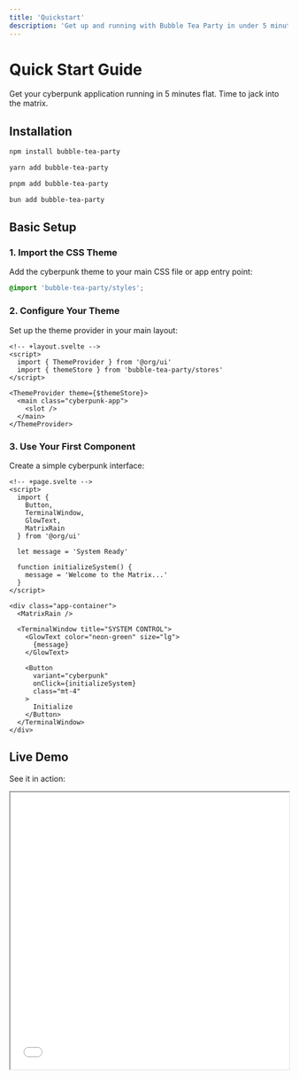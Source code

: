 ```yaml
---
title: 'Quickstart'
description: 'Get up and running with Bubble Tea Party in under 5 minutes'
---
```


# Quick Start Guide 

Get your cyberpunk application running in 5 minutes flat. Time to jack into the matrix.

## Installation

<CodeGroup>

```bash npm
npm install bubble-tea-party
```

```bash yarn
yarn add bubble-tea-party
```

```bash pnpm
pnpm add bubble-tea-party
```

```bash bun
bun add bubble-tea-party
```

</CodeGroup>

## Basic Setup

### 1. Import the CSS Theme

Add the cyberpunk theme to your main CSS file or app entry point:

```css
@import 'bubble-tea-party/styles';
```

### 2. Configure Your Theme

Set up the theme provider in your main layout:

```svelte
<!-- +layout.svelte -->
<script>
  import { ThemeProvider } from '@org/ui'
  import { themeStore } from 'bubble-tea-party/stores'
</script>

<ThemeProvider theme={$themeStore}>
  <main class="cyberpunk-app">
    <slot />
  </main>
</ThemeProvider>
```

### 3. Use Your First Component

Create a simple cyberpunk interface:

```svelte
<!-- +page.svelte -->
<script>
  import { 
    Button, 
    TerminalWindow, 
    GlowText,
    MatrixRain 
  } from '@org/ui'
  
  let message = 'System Ready'
  
  function initializeSystem() {
    message = 'Welcome to the Matrix...'
  }
</script>

<div class="app-container">
  <MatrixRain />
  
  <TerminalWindow title="SYSTEM CONTROL">
    <GlowText color="neon-green" size="lg">
      {message}
    </GlowText>
    
    <Button 
      variant="cyberpunk" 
      onClick={initializeSystem}
      class="mt-4"
    >
      Initialize
    </Button>
  </TerminalWindow>
</div>
```

## Live Demo

See it in action:

<iframe 
  src="/playground/quickstart-demo" 
  width="100%" 
  height="500"
  class="border border-green-500 rounded-lg mb-6"
/>

## Next Steps

<CardGroup cols={2}>
  <Card
    title="Explore Components"
    icon="grid"
    href="/components/button"
  >
    Browse our complete component library
  </Card>
  <Card
    title="Theming System"
    icon="palette"
    href="/themes"
  >
    Customize colors, effects, and styling
  </Card>
  <Card
    title="Motion & Effects"
    icon="magic-wand"
    href="/utilities/motion"
  >
    Add smooth animations and 3D effects
  </Card>
  <Card
    title="API Reference"
    icon="code"
    href="/api-reference/components"
  >
    Detailed component documentation
  </Card>
</CardGroup>

## Common Patterns

### Terminal Interface

```svelte
<script>
  import { 
    TerminalWindow, 
    CommandBlock, 
    AdvancedTerminal 
  } from '@org/ui'
</script>

<TerminalWindow title="root@matrix:~$">
  <CommandBlock command="ls -la">
    drwxr-xr-x  system  root    matrix-files/
    -rw-r--r--  system  root    the-one.exe
  </CommandBlock>
  
  <AdvancedTerminal 
    prompt="matrix@neo:~$"
    suggestions={['help', 'exit', 'wake-up']}
  />
</TerminalWindow>
```

### Data Display

```svelte
<script>
  import { 
    DataTable, 
    MetricsCard, 
    StatusBar 
  } from '@org/ui'
</script>

<div class="dashboard">
  <StatusBar status="online" />
  
  <MetricsCard 
    title="System Performance"
    value="98.7%"
    trend="up"
  />
  
  <DataTable 
    data={systemLogs}
    columns={['timestamp', 'level', 'message']}
    theme="cyberpunk"
  />
</div>
```

### Interactive Forms

```svelte
<script>
  import { 
    Input, 
    Select, 
    Button, 
    FormErrorBoundary 
  } from '@org/ui'
</script>

<FormErrorBoundary>
  <form class="cyber-form">
    <Input 
      label="Access Code"
      type="password"
      variant="neon"
      placeholder="Enter the matrix..."
    />
    
    <Select 
      label="Security Level"
      options={['Low', 'Medium', 'High', 'Maximum']}
      variant="cyberpunk"
    />
    
    <Button type="submit" variant="neon">
      Access Granted
    </Button>
  </form>
</FormErrorBoundary>
```

## Tips for Success

<Tip>
Start with the `TerminalWindow` component as your main container - it provides the cyberpunk aesthetic foundation for other components.
</Tip>

<Warning>
Some WebGL components require additional setup. Check the individual component docs for specific requirements.
</Warning>

<Info>
All components support dark mode by default. Use the `ThemeSelector` component to let users toggle themes.
</Info>

---

**Ready to build something epic?** Check out our [component showcase](/components/button) or dive into the [playground](/playground) to experiment with different combinations.

*The matrix has you now... 🔴💊*
